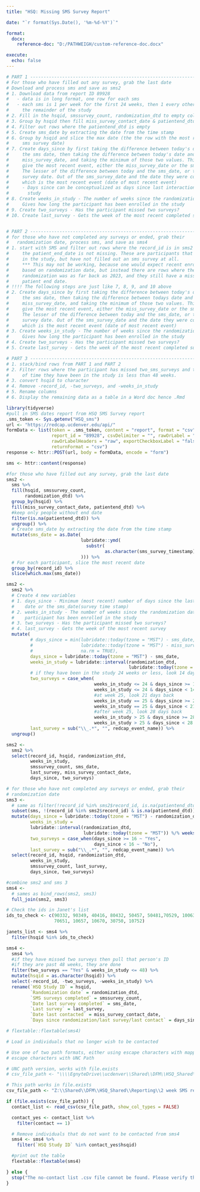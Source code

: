 ```yaml
---
title: "HSQ: Missing SMS Survey Report"

date: "`r format(Sys.Date(), '%m-%d-%Y')`"

format: 
  docx:
    reference-doc: "D:/PATHWEIGH/custom-reference-doc.docx"

execute: 
  echo: false
---
```



```r
# PART 1 -----------------------------------------------------------------------
# For those who have filled out any survey, grab the last date
# Download and process sms and save as sms2
# 1. Download data from report ID 89928
#   - data is in long format, one row for each sms
#   - each sms is 1 per week for the first 24 weeks, then 1 every other week for
#     the remainder of the study
# 2. Fill in the hsqid, smssurvey_count, randomization_dtd to empty cols
# 3. Group by hsqid then fill miss_survey_contact_date & patientend_dtd
# 4. Filter out rows where the patientend_dtd is empty
# 5. Create sms_date by extracting the date from the time stamp
# 6. Group by hsqid and slice the max date (the the row with the most recent
#     sms survey date)
# 7. Create days_since by first taking the difference between today's date and
#     the sms date, then taking the difference between today's date and the
#     miss_survey_date, and taking the minimum of those two values. This will
#     give the most recent event, either the miss_survey_date or the sms_date.
#     The lesser of the difference between today and the sms_date, or the miss_
#     survey date. Out of the sms_survey_date and the date they were contacted,
#     which is the most recent event (date of most recent event)
#     - Days since can be conceptualized as days since last interaction with the
#       study
# 8. Create weeks_in_study - The number of weeks since the randomization date
#     Gives how long the participant has been enrolled in the study
# 9. Create two_surveys - Has the participant missed two surveys?
# 10. Create last_survey - Gets the week of the most recent completed survey


# PART 2 -----------------------------------------------------------------------
# for those who have not completed any surveys or ended, grab their
#   randomization date, process sms, and save as sms4
# 1. start with SMS and filter out rows where the record_id is in sms2 and where
#     the patient_end_date is not missing. These are participants that are still
#     in the study, but have not filled out an sms survey at all.
#     *** This may not be working, because one would expect recent enrollments
#     based on randomization date, but instead there are rows where the
#     randomization was as far back as 2023, and they still have a missing,
#     patient end date.
# !!!! The following steps are just like 7, 8, 9, and 10 above
# 2. Create days_since by first taking the difference between today's date and
#     the sms date, then taking the difference between todays date and the
#     miss_survey_date, and taking the minimum of those two values. This will
#     give the most recent event, either the miss_survey_date or the sms_date.
#     The lesser of the difference between today and the sms_date, or the miss_
#     survey date. Out of the sms_survey_date and the date they were contacted,
#     which is the most recent event (date of most recent event)
# 3. Create weeks_in_study - The number of weeks since the randomization date
#     Gives how long the participant has been enrolled in the study
# 4. Create two_surveys - Has the participant missed two surveys?
# 5. Create last_survey - Gets the week of the most recent completed survey

# PART 3 -----------------------------------------------------------------------
# 1. stack/bind rows from PART 1 and PART 2
# 2. Filter rows where the participant has missed two_sms_surveys and the amount
#     of time they have been in the study is less than 48 weeks.
# 3. convert hsqid to character
# 4. Remove -record_id, -two_surveys, and -weeks_in_study
# 5. Rename columns
# 6. Display the remaining data as a table in a Word doc hence .Rmd

```


```r
library(tidyverse)
#pull in SMS dates report from HSQ SMS Survey report
.sms_token <- Sys.getenv("HSQ_sms")
url <- "https://redcap.ucdenver.edu/api/"
formData <- list(token = .sms_token, content = "report", format = "csv",
                 report_id = "89928", csvDelimiter = "", rawOrLabel = "raw",
                 rawOrLabelHeaders = "raw", exportCheckboxLabel = "false",
                 returnFormat = "csv")
response <- httr::POST(url, body = formData, encode = "form")

sms <- httr::content(response)
```

```r
#for those who have filled out any survey, grab the last date
sms2 <-
  sms %>%
  fill(hsqid, smssurvey_count,
       randomization_dtd) %>%
  group_by(hsqid) %>%
  fill(miss_survey_contact_date, patientend_dtd) %>%
  #keep only people without end date
  filter(is.na(patientend_dtd)) %>%
  ungroup() %>%
  # Create sms_date by extracting the date from the time stamp
  mutate(sms_date = as.Date(
                            lubridate::ymd(
                              substr(
                                     as.character(sms_survey_timestamp), 1, 10)
                            ))) %>%
  # For each participant, slice the most recent date
  group_by(record_id) %>%
  slice(which.max(sms_date))
```


```r
sms2 <-
  sms2 %>%
  # Create 4 new variables
  # 1. days_since - Minimum (most recent) number of days since the last contact
  #    date or the sms_date(survey time stamp)
  # 2. weeks_in_study - The number of weeks since the randomization date the
  #    participant has been enrolled in the study
  # 3. two_surveys - Has the participant missed two surveys?
  # 4. last_survey - Gets the week of the most recent survey
  mutate(
         # days_since = min(lubridate::today(tzone = "MST") - sms_date,
         #                  lubridate::today(tzone = "MST") - miss_survey_contact_date,
         #                  na.rm = TRUE),
         days_since = lubridate::today(tzone = "MST") - sms_date,
         weeks_in_study = lubridate::interval(randomization_dtd,
                                              lubridate::today(tzone = "MST")) %/% weeks(1),
         # if they have been in the study 24 weeks or less, look 14 days back
         two_surveys = case_when(
                                 weeks_in_study <= 24 & days_since >= 14 ~ "Yes",
                                 weeks_in_study <= 24 & days_since < 14 ~ "No",
                                 #at week 25, look 21 days back
                                 weeks_in_study == 25 & days_since >= 21 ~ "Yes",
                                 weeks_in_study == 25 & days_since < 21 ~ "No",
                                 #after week 25, look 28 days back
                                 weeks_in_study > 25 & days_since >= 28 ~ "Yes",
                                 weeks_in_study > 25 & days_since < 28 ~ "No"),
         last_survey = sub("\\_.*", "", redcap_event_name)) %>%
  ungroup()
```


```r
sms2 <-
  sms2 %>%
  select(record_id, hsqid, randomization_dtd,
         weeks_in_study,
         smssurvey_count, sms_date,
         last_survey, miss_survey_contact_date,
         days_since, two_surveys)
```


```r
# for those who have not completed any surveys or ended, grab their
# randomization date
sms3 <-
  # same as filter(!record_id %in% sms2$record_id, is.na(patientend_dtd)) %>%
  subset(sms, !(record_id %in% sms2$record_id) & is.na(patientend_dtd)) %>%
  mutate(days_since = lubridate::today(tzone = "MST") - randomization_dtd,
         weeks_in_study =
         lubridate::interval(randomization_dtd,
                             lubridate::today(tzone = "MST")) %/% weeks(1),
         two_surveys = case_when(days_since >= 16 ~ "Yes",
                                 days_since < 16 ~ "No"),
         last_survey = sub("\\_.*", "", redcap_event_name)) %>%
  select(record_id, hsqid, randomization_dtd,
         weeks_in_study,
         smssurvey_count, last_survey,
         days_since, two_surveys)
```


```r
#combine sms2 and sms 3
sms4 <-
  # sames as bind_rows(sms2, sms3)
  full_join(sms2, sms3)
```

```r
# Check the ids in Janet's list
ids_to_check <- c(90332, 90349, 40416, 80432, 50457, 50481,70529, 100631,
                  70651, 10657, 10670, 30750, 10752)

janets_list <- sms4 %>% 
  filter(hsqid %in% ids_to_check)
```


```r
sms4 <-
  sms4 %>%
  #if they have missed two surveys then pull that person's ID
  #if they are past 48 weeks, they are done
  filter(two_surveys == "Yes" & weeks_in_study <= 48) %>%
  mutate(hsqid = as.character(hsqid)) %>%
  select(-record_id, -two_surveys, -weeks_in_study) %>%
  rename(`HSQ Study ID` = hsqid,
         `Randomization date` = randomization_dtd,
         `SMS surveys completed` = smssurvey_count,
         `Date last survey completed` = sms_date,
         `Last survey` = last_survey,
         `Date last contacted` = miss_survey_contact_date,
         `Days since randomization/last survey/last contact` = days_since)
```

```r
# flextable::flextable(sms4)
```

```r
# Load in individuals that no longer wish to be contacted

# Use one of two path formats, either using escape characters with mapped letter drive or
# escape characters with UNC Path

# UNC path version, works with file.exists
# csv_file_path <- "\\\\EgnyteDrive\\ucdenver\\Shared\\DFM\\HSQ_Shared\\Reporting\\2 week SMS report\\SMS_reminder_call_contact_list.csv"

# This path works in file.exists
csv_file_path <- "Z:\\Shared\\DFM\\HSQ_Shared\\Reporting\\2 week SMS report\\SMS_reminder_call_contact_list.csv"

if (file.exists(csv_file_path)) {
  contact_list <- read_csv(csv_file_path, show_col_types = FALSE)

  contact_yes <- contact_list %>%
    filter(contact == 1)

  # Remove individuals that do not want to be contacted from sms4
  sms4 <- sms4 %>%
    filter(`HSQ Study ID` %in% contact_yes$hsqid)

  #print out the table
  flextable::flextable(sms4)

} else {
  stop("The no-contact list .csv file cannot be found. Please verify the file is in the .qmd file directory.")
}
```

```r
```
